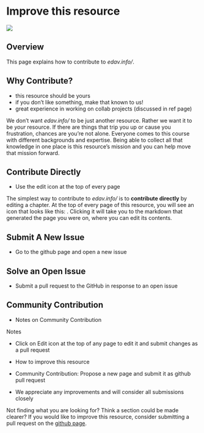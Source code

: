 # Improve this resource {#contribute}

![](images/banners/banner_collab.png)

## Overview

This page explains how to contribute to *edav.info/*.

## Why Contribute?

- this resource should be yours
- if you don't like something, make that known to us!
- great experience in working on collab projects (discussed in ref page)

We don't want *edav.info/* to be just another resource. Rather we want it to be *your* resource. If there are things that trip you up or cause you frustration, chances are you're not alone. Everyone comes to this course with different backgrounds and expertise. Being able to collect all that knowledge in one place is this resource's mission and you can help move that mission forward.

## Contribute Directly

- Use the edit icon at the top of every page

The simplest way to contribute to *edav.info/* is to **contribute directly** by editing a chapter. At the top of every page of this resource, you will see an icon that looks like this: <i class="fas fa-edit"></i>. Clicking it will take you to the markdown that generated the page you were on, where you can edit its contents.

## Submit A New Issue

- Go to the github page and open a new issue

## Solve an Open Issue

- Submit a pull request to the GitHub in response to an open issue

## Community Contribution

- Notes on Community Contribution

Notes

- Click on Edit icon at the top of any page to edit it and submit changes as a pull request

- How to improve this resource
- Community Contribution: Propose a new page and submit it as github pull request
- We appreciate any improvements and will consider all submissions closely


Not finding what you are looking for? Think a section could be made clearer? If you would like to improve this resource, consider submitting a pull request on the [github page](https://github.com/jtr13/EDAV){target="_blank"}.


